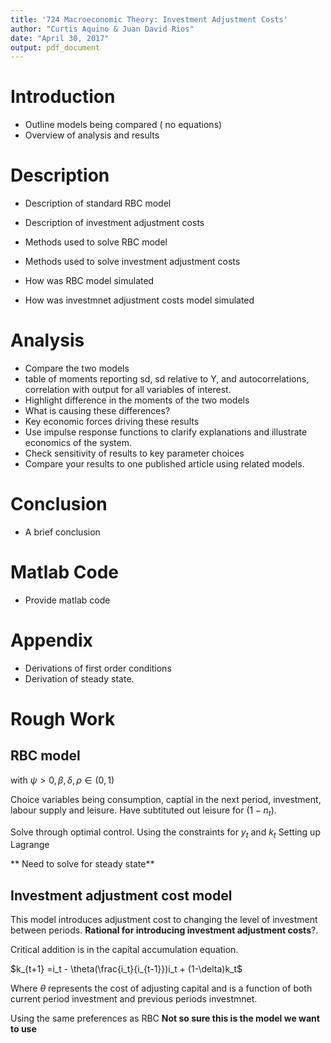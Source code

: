 ```yaml
---
title: '724 Macroeconomic Theory: Investment Adjustment Costs'
author: "Curtis Aquino & Juan David Rios"
date: "April 30, 2017"
output: pdf_document
---
```


# Introduction 

- Outline models being compared ( no equations)
- Overview of analysis and results 

# Description 

- Description of standard RBC model
- Description of investment adjustment costs 

- Methods used to solve RBC model
- Methods used to solve investment adjustment costs 

- How was RBC model simulated
- How was investmnet adjustment costs model simulated

# Analysis 

- Compare the two models 
- table of moments reporting sd, sd relative to Y, and autocorrelations,
correlation with output for all variables of interest. 
- Highlight difference in the moments of the two models 
- What is causing these differences? 
- Key economic forces driving these results
- Use impulse response functions to clarify explanations and illustrate economics of the system. 
- Check sensitivity of results to key parameter choices
- Compare your results to one published article using related models. 

# Conclusion

- A brief conclusion

# Matlab Code

- Provide matlab code

# Appendix 

- Derivations of first order conditions 
- Derivation of steady state. 

# Rough Work


## RBC model 

\begin{align*}
\max E_0 & \sum^\infty_{t=0} \beta ^t [ \ln (c_t) + \psi \ln(1 - n_t)] \textrm{      s.t.}\\
 y_t &= c_t + i_t \\
 y_t &= A_t k_t^\alpha n_t^{1-\alpha}\\
 k_{t+1} &= i_t + (1-\delta)k_t \\ 
 \ln (A_{t+1}) &= \rho \ln (A_t) + \epsilon_{t+1} \textrm{   where     }\epsilon_{t+1} \sim iid(0, \sigma^2_\epsilon)\\
k_0 \textrm{ and } A_0 & \textrm{ are given and } > 0
\end{align*}
with $\psi > 0,\beta,\delta,\rho \in (0,1)$

Choice variables being consumption, captial in the next period, investment, labour supply and leisure. Have subtituted out leisure for $(1-n_t)$.

Solve through optimal control. Using the constraints for $y_t$ and $k_t$
\begin{align*}
A_t k_t^\alpha n_t^{1-\alpha} &= c_t +i_t \\
A_t k_t^\alpha n_t^{1-\alpha} &= c_t + k_{t+1}- (1-\delta)k_t\\
0 &= A_t k_t^\alpha n_t^{1-\alpha} - c_t - k_{t+1} + (1-\delta)k_t
\end{align*}
Setting up Lagrange 
\begin{align*}
L &=  E_0 \sum^\infty_{t=0} \beta ^t [ \ln (c_t) + \psi \ln(1 - n_t)]  + \beta^t \lambda_t [ A_t k_t^\alpha n_t^{1-\alpha} - c_t - k_{t+1} + (1-\delta)k_t] \\
\frac{\partial L}{\partial c_t} &: \frac{1}{c_t} = \lambda_t\\
\frac{\partial L}{\partial n_t} &: \frac{\psi}{(1-n_t)} = \lambda_t  \\
&: \frac{\psi}{(1-n_t)} =  \frac{1}{c_t}[(1-\alpha)\frac{y_t}{n_t}]\\
\frac{\partial L}{\partial k_{t+1}} &: \lambda_t = \lambda_{t+1} \beta [\alpha \frac{y_{t+1}}{k_{t+1}} + (1-\delta)]\\
&:  \frac{1}{c_t} =  \frac{1}{c_{t+1}} \beta  [\alpha \frac{y_{t+1}}{k_{t+1}} + (1-\delta)] 
\end{align*}

** Need to solve for steady state**

## Investment adjustment cost model 

This model introduces adjustment cost to changing the level of investment between periods. **Rational for introducing investment adjustment costs**?. 

Critical addition is in the capital accumulation equation.

$k_{t+1} =i_t - \theta(\frac{i_t}{i_{t-1}})i_t + (1-\delta)k_t$

Where $\theta$ represents the cost of adjusting capital and is a function of both current period investment and previous periods investmnet.


Using the same preferences as RBC **Not so sure this is the model we want to use**

\begin{align*}
\max E_0 & \sum^\infty_{t=0} \beta ^t [ \ln (c_t) + \psi \ln(1 - n_t)] \textrm{      s.t.}\\
 y_t &= c_t + i_t \\
 y_t &= A_t k_t^\alpha n_t^{1-\alpha}\\
 k_{t+1} &= [1- \theta(\frac{i_t}{i_{t-1}})]i_t + (1-\delta)k_t \\ 
 \ln (A_{t+1}) &= \rho \ln (A_t) + \epsilon_{t+1} \textrm{   where     }\epsilon_{t+1} \sim iid(0, \sigma^2_\epsilon)\\
k_0 \textrm{ and } A_0 & \textrm{ are given and } > 0
\end{align*}

\begin{align*}
L = E_0  \sum^\infty_{t=0} & \beta ^t [ \ln (c_t) + \psi \ln(1 - n_t)] \\
& + \beta ^t \lambda_t [ A_tk_t^\alpha n_t^{1-\alpha} - c -i ]  \\
& + \beta ^t \Lambda_t [i_t - \theta_t(i_t,i_{t-1}) + (1-\delta)k_t - k_{t+1}]
\\\\
\frac{\partial L}{\partial c_t} &: \frac{1}{c_t} = \lambda_t\\
\frac{\partial L}{\partial n_t} &: \frac{\psi}{1-n_t} = \lambda_t[(1-\alpha)\frac{y_t}{n_t}] \\
\frac{\partial L}{\partial i_t} &: \lambda_t = \Lambda_t[1 - \frac{\partial \theta_t(i_t,i_{t-1})}{\partial i_t}] + \Lambda_{t+1}\beta[\frac{\partial \theta_{t+1}(i_{t+1},i_t)}{\partial i_t}]\\
\frac{\partial L}{\partial k_{t+1}} &: \Lambda_t = \lambda_{t+1} \beta [\alpha \frac{y_{t+1}}{k_{t+1}} + (1-\delta)]\\
\end{align*}


